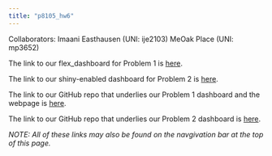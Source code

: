 ```yaml
---
title: "p8105_hw6"
---
```


Collaborators:
Imaani Easthausen (UNI:  ije2103)
MeOak Place (UNI:  mp3652)

The link to our flex_dashboard for Problem 1 is [here](https://ijeasthausen.io/p8105_hw6_ije2103/hw6_flexdashboard_html).

The link to our shiny-enabled dashboard for Problem 2 is [here](https://meoak.shinyapps.io/p8105_hw6_shiny_nyc_rest_insp/).

The link to our GitHub repo that underlies our Problem 1 dashboard and the webpage is [here](https://github.com/ijeasthausen/p8105_hw6_ije2103).

The link to our GitHub repo that underlies our Problem 2 dashboard is [here](https://github.com/meoak/p8105_hw6_shiny_nyc_rest_insp).

*NOTE:  All of these links may also be found on the navgivation bar at the top of this page.*
